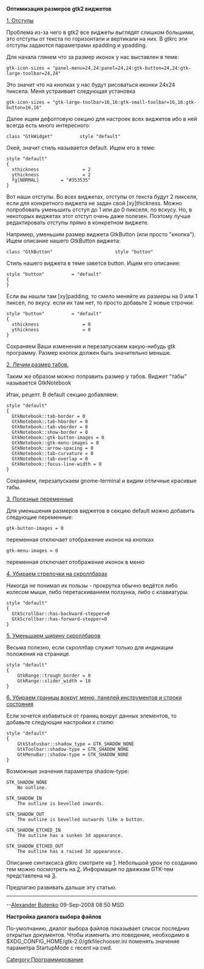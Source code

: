 '''
Оптимизация размеров gtk2 виджетов
'''

<u>1. Отступы</u>

Проблема из-за чего в gtk2 все виджеты выглядят слишком большими, это отступы от текста по горизонтали и вертикали на них. В gtkrc эти отступы задаются параметрами xpadding и ypadding. 

Для начала глянем что за размер иконок у нас выставлен в теме:


<pre>
gtk-icon-sizes = "panel-menu=24,24:panel=24,24:gtk-button=24,24:gtk-large-toolbar=24,24"
</pre>

Это значит что на кнопках у нас будут рисоваться иконки 24x24 пиксела. 
Меня устраивает следующая установка

<pre>
gtk-icon-sizes = "gtk-large-toolbar=16,16:gtk-small-toolbar=16,16:gtk-button=16,16"
</pre>

Далее ищем дефолтовую секцию для настроек всех виджетов ибо в ней всегда есть много интересного: 

<pre>
class "GtkWidget"          style "default"
</pre>

Окей, значит стиль называется default. Ищем его в теме:

<pre>
style "default"
{
  xthickness            	= 2
  ythickness            	= 2
  fg[NORMAL]       	= "#353535"
}
</pre>


Вот наши отступы. Во всех виджетах, отступы от текста будут 2 пикселя, если для конкретного виджета не задан свой [xy]thickness. Можно попробовать уменьшить отступ до 1 или до 0 пикселя, по вскусу. Но, в некоторых виджетах этот отступ очень даже полезен. Поэтому лучше редактировать отступы прямо в конкретном виджете.

Например, уменьшим размер виджета GtkButton (или просто "кнопка").
Ищем описание нашего GtkButton виджета:

<pre>
class "GtkButton"                       style "button"
</pre>


Стиль нашего виджета в теме завется button. Ищем его описание:

<pre>
style "button"          = "default"
{
}
</pre>

Если вы нашли там [xy]padding, то смело меняйте их размеры на 0 или 1 пиксел, по вкусу. если их там нет, то просто добавьте 2 новые строчки:

<pre>
style "button"          = "default"
{
  xthickness            	= 0
  ythickness            	= 0
}
</pre>

Сохраняем Ваши изменения и перезапускаем какую-нибудь gtk программу. Размер кнопок должен быть значительно меньше. 

<u>2. Лечим размер табов.</u> 

Таким же образом можно поправить размер у табов.
Виджет "табы" называется GtkNotebook

Итак, рецепт. 
В default секцию добавляем:
<pre>
style "default"
{
  GtkNotebook::tab-border = 0
  GtkNotebook::tab-hborder = 0
  GtkNotebook::tab-vborder = 0
  GtkNotebook::show-border = 0
  GtkNotebook::gtk-button-images = 0
  GtkNotebook::gtk-menu-images = 0
  GtkNotebook::arrow-spacing = 0
  GtkNotebook::tab-curvature = 0
  GtkNotebook::tab-overlap = 0
  GtkNotebook::focus-line-width = 0
}
</pre>

Сохраняем, перезапускаем gnome-terminal и видим отличные красивые табы. 

<u>3. Полезные переменные</u>

Для уменьшения размеров виджетов в секцию default можно добавить следующие переменные:
<pre>
gtk-button-images = 0
</pre>
переменная отключает отображение иконок на кнопках
<pre>
gtk-menu-images = 0
</pre>
переменная отключает отображение иконок в меню

<u>4. Убираем стрелочки на скроллбарах</u>

Никогда не понимал их пользы - прокрутка обычно ведётся либо колесом мыши, либо перетаскиванием ползунка, либо с клавиатуры.
<pre>
style "default"
{
  GtkScrollbar::has-backward-stepper=0
  GtkScrollbar::has-forward-stepper=0
}
</pre>

<u>5. Уменьшаем ширину скроллбаров</u>

Весьма полезно, если скроллбар служит только для индикации положения на странице.
<pre>
style "default"
{
    GtkRange::trough_border = 0
    GtkRange::slider_width = 10
}
</pre>

<u>6. Убираем границы вокруг меню, панелей инструментов и строки состояния</u>

Если хочется избавиться от границ вокруг данных элементов, то добавьте следующие настройки к стилю:
<pre>
style "default"
{
    GtkStatusbar::shadow_type = GTK_SHADOW_NONE                     
    GtkToolbar::shadow-type = GTK_SHADOW_NONE
    GtkMenuBar::shadow-type = GTK_SHADOW_NONE
}
</pre>

Возможные значения параметра shadow-type:

<pre>
GTK_SHADOW_NONE
	No outline.

GTK_SHADOW_IN
	The outline is bevelled inwards.

GTK_SHADOW_OUT
	The outline is bevelled outwards like a button.

GTK_SHADOW_ETCHED_IN
	The outline has a sunken 3d appearance.

GTK_SHADOW_ETCHED_OUT
	The outline has a raised 3d appearance.
</pre>

Описание синтаксиса gtkrc смотрите на [http://library.gnome.org/devel/gtk/unstable/gtk-Resource-Files.html]. Небольшой урок по созданию тем можно посмотреть на [http://live.gnome.org/GnomeArt/Tutorials/GtkThemes]. Информация по движкам GTK-тем представлена на [http://live.gnome.org/GnomeArt/Tutorials/GtkEngines].

Предлагаю развивать дальше эту статью.


----
--[[User:mrdeath|Alexander Butenko]] 09-Sep-2008 08:50 MSD


'''
Настройка диалога выбора файлов
'''

По-умолчанию, диалог выбора файлов показывает список последних открытых документов. Чтобы изменить это поведение, необходимо в $XDG_CONFIG_HOME/gtk-2.0/gtkfilechooser.ini поменять значение параметра StartupMode с recent на cwd. 

[[Category:Программирование]]